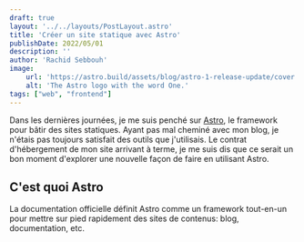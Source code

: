 ```yaml
---
draft: true
layout: '../../layouts/PostLayout.astro'
title: 'Créer un site statique avec Astro'
publishDate: 2022/05/01
description: ''
author: 'Rachid Sebbouh'
image:
    url: 'https://astro.build/assets/blog/astro-1-release-update/cover.jpeg' 
    alt: 'The Astro logo with the word One.'
tags: ["web", "frontend"]
---
```

Dans les dernières journées, je me suis penché sur [Astro](https://astro.build/), le framework pour bâtir des sites statiques. Ayant pas mal cheminé avec mon blog, je n'étais pas toujours satisfait des outils que j'utilisais. Le contrat d'hébergement de mon site arrivant à terme, je me suis dis que ce serait un bon moment d'explorer une nouvelle façon de faire en utilisant Astro.

## C'est quoi Astro

La documentation officielle définit Astro comme un framework tout-en-un pour mettre sur pied rapidement des sites de contenus: blog, documentation, etc.
